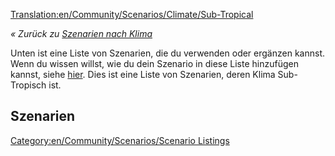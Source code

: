 [[Translation:en/Community/Scenarios/Climate/Sub-Tropical]]

''« Zurück zu [[de/Community/Scenarios/Climate/Main Page|Szenarien nach Klima]]''

[[Category:en/Community/Scenarios/Scenario Listings]]

Unten ist eine Liste von Szenarien, die du verwenden oder ergänzen kannst. Wenn du wissen willst, wie du dein Szenario in diese Liste hinzufügen kannst, siehe [[en/Community/Scenarios/Main Page|hier]]. Dies ist eine Liste von Szenarien, deren Klima Sub-Tropisch ist.

==Szenarien==